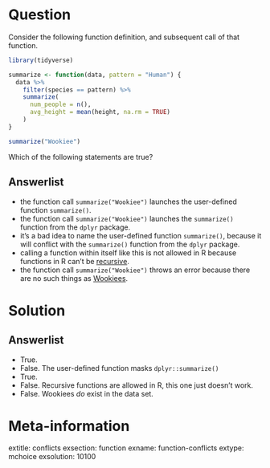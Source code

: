 Question
========

Consider the following function definition, and subsequent call of that function. 

```r
library(tidyverse)

summarize <- function(data, pattern = "Human") {
  data %>%
    filter(species == pattern) %>%
    summarize(
      num_people = n(),
      avg_height = mean(height, na.rm = TRUE)
    )
}

summarize("Wookiee")
```

Which of the following statements are true?

Answerlist
----------
* the function call `summarize("Wookiee")` launches the user-defined function `summarize()`.
* the function call `summarize("Wookiee")` launches the `summarize()` function from the `dplyr` package.
* it's a bad idea to name the user-defined function `summarize()`, because it will conflict with the `summarize()` function from the `dplyr` package. 
* calling a function within itself like this is not allowed in R because functions in R can't be [recursive](https://en.wikipedia.org/wiki/Recursion_(computer_science)). 
* the function call `summarize("Wookiee")` throws an error because there are no such things as [Wookiees](https://en.wikipedia.org/wiki/Wookiee). 

Solution
========

Answerlist
----------
* True.
* False. The user-defined function masks `dplyr::summarize()`
* True.
* False. Recursive functions are allowed in R, this one just doesn't work. 
* False. Wookiees *do* exist in the data set. 

Meta-information
================
extitle: conflicts
exsection: function
exname: function-conflicts
extype: mchoice
exsolution: 10100
